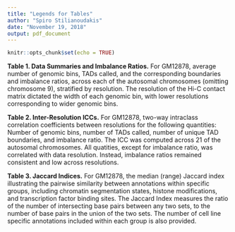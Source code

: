 ```yaml
---
title: "Legends for Tables"
author: "Spiro Stilianoudakis"
date: "November 19, 2018"
output: pdf_document
---
```


```r
knitr::opts_chunk$set(echo = TRUE)
```

**Table 1. Data Summaries and Imbalance Ratios.** For GM12878, average number of genomic bins, TADs called, and the corresponding boundaries and imbalance ratios, across each of the autosomal chromosomes (omitting chromosome 9), stratified by resolution. The resolution of the Hi-C contact matrix dictated the width of each genomic bin, with lower resolutions corresponding to wider genomic bins. 

**Table 2. Inter-Resolution ICCs.** For GM12878, two-way intraclass correlation coefficients between resolutions for the following quantities: Number of genomic bins, number of TADs called, number of unique TAD boundaries, and imbalance ratio. The ICC was computed across 21 of the autosomal chromosomes. All quatities, except for imbalance ratio, was correlated with data resolution. Instead, imbalance ratios remained consistent and low across resolutions.

**Table 3. Jaccard Indices.** For GM12878, the median (range) Jaccard index illustrating the pairwise similarity between annotations within specific groups, including chromatin segmentation states, histone modifications, and transcription factor binding sites. The Jaccard Index measures the ratio of the number of intersecting base pairs between any two sets, to the number of base pairs in the union of the two sets. The number of cell line specific annotations included within each group is also provided.
